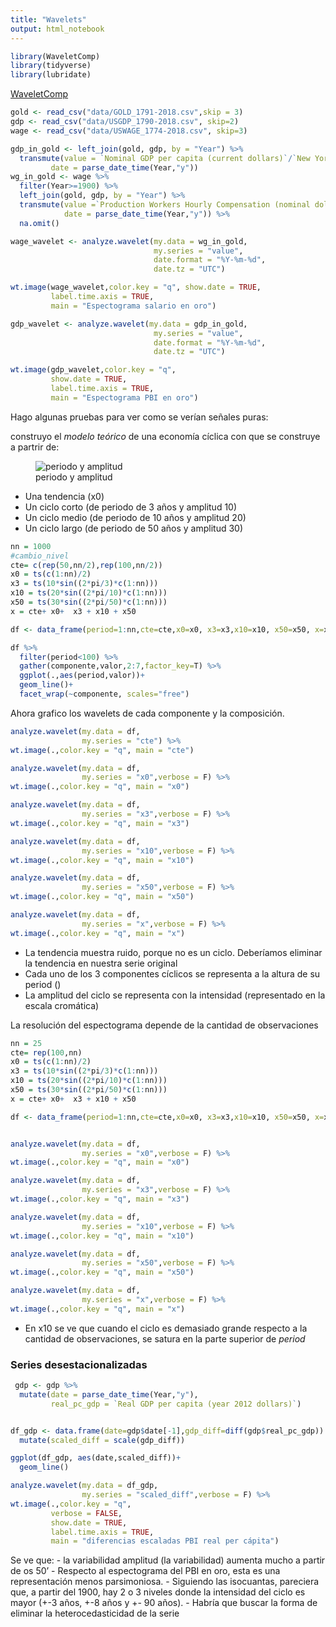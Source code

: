 ```yaml
---
title: "Wavelets"
output: html_notebook
---
```



```r
library(WaveletComp)
library(tidyverse)
library(lubridate)
```

[WaveletComp](http://www.hs-stat.com/projects/WaveletComp/WaveletComp_guided_tour.pdf)

```r
gold <- read_csv("data/GOLD_1791-2018.csv",skip = 3)
gdp <- read_csv("data/USGDP_1790-2018.csv", skip=2)
wage <- read_csv("data/USWAGE_1774-2018.csv", skip=3)

gdp_in_gold <- left_join(gold, gdp, by = "Year") %>% 
  transmute(value = `Nominal GDP per capita (current dollars)`/`New York Market Price (U.S. dollars per fine ounce)`,
         date = parse_date_time(Year,"y")) 
wg_in_gold <- wage %>% 
  filter(Year>=1900) %>% 
  left_join(gold, gdp, by = "Year") %>% 
  transmute(value =`Production Workers Hourly Compensation (nominal dollars)`/`New York Market Price (U.S. dollars per fine ounce)`,
            date = parse_date_time(Year,"y")) %>%
  na.omit()

```


```r
wage_wavelet <- analyze.wavelet(my.data = wg_in_gold,
                                my.series = "value",
                                date.format = "%Y-%m-%d",
                                date.tz = "UTC")

```

```r
wt.image(wage_wavelet,color.key = "q", show.date = TRUE,
         label.time.axis = TRUE,
         main = "Espectograma salario en oro")
```



```r

gdp_wavelet <- analyze.wavelet(my.data = gdp_in_gold,
                                my.series = "value",
                                date.format = "%Y-%m-%d",
                                date.tz = "UTC")

wt.image(gdp_wavelet,color.key = "q",
         show.date = TRUE,
         label.time.axis = TRUE,
         main = "Espectograma PBI en oro")
```


Hago algunas pruebas para ver como se verían señales puras:

construyo el _modelo teórico_ de una economía cíclica con que se construye a partrir de:


![periodo y amplitud](https://www.mathsisfun.com/algebra/images/period-amplitude.svg)


- Una tendencia (x0)
- Un ciclo corto (de periodo de 3 años y amplitud 10)
- Un ciclo medio (de periodo de 10 años y amplitud 20)
- Un ciclo largo (de periodo de 50 años y amplitud 30)

```r
nn = 1000
#cambio_nivel
cte= c(rep(50,nn/2),rep(100,nn/2))
x0 = ts(c(1:nn)/2)
x3 = ts(10*sin((2*pi/3)*c(1:nn)))
x10 = ts(20*sin((2*pi/10)*c(1:nn)))
x50 = ts(30*sin((2*pi/50)*c(1:nn)))
x = cte+ x0+  x3 + x10 + x50

df <- data_frame(period=1:nn,cte=cte,x0=x0, x3=x3,x10=x10, x50=x50, x=x)

df %>%
  filter(period<100) %>% 
  gather(componente,valor,2:7,factor_key=T) %>% 
  ggplot(.,aes(period,valor))+
  geom_line()+
  facet_wrap(~componente, scales="free")


```


Ahora grafico los wavelets de cada componente y la composición.

```r

analyze.wavelet(my.data = df,
                my.series = "cte") %>%
wt.image(.,color.key = "q", main = "cte")

analyze.wavelet(my.data = df,
                my.series = "x0",verbose = F) %>% 
wt.image(.,color.key = "q", main = "x0")

analyze.wavelet(my.data = df,
                my.series = "x3",verbose = F) %>% 
wt.image(.,color.key = "q", main = "x3")

analyze.wavelet(my.data = df,
                my.series = "x10",verbose = F) %>% 
wt.image(.,color.key = "q", main = "x10")

analyze.wavelet(my.data = df,
                my.series = "x50",verbose = F) %>% 
wt.image(.,color.key = "q", main = "x50")

analyze.wavelet(my.data = df,
                my.series = "x",verbose = F) %>% 
wt.image(.,color.key = "q", main = "x")


```



- La tendencia muestra ruido, porque no es un ciclo. Deberíamos eliminar la tendencia en nuestra serie original
- Cada uno de los 3 componentes cíclicos se representa a la altura  de su period ()
- La amplitud del ciclo se representa con la intensidad (representado en la escala cromática)


La resolución del espectograma depende de la cantidad de observaciones

```r
nn = 25
cte= rep(100,nn)
x0 = ts(c(1:nn)/2)
x3 = ts(10*sin((2*pi/3)*c(1:nn)))
x10 = ts(20*sin((2*pi/10)*c(1:nn)))
x50 = ts(30*sin((2*pi/50)*c(1:nn)))
x = cte+ x0+  x3 + x10 + x50

df <- data_frame(period=1:nn,cte=cte,x0=x0, x3=x3,x10=x10, x50=x50, x=x)


analyze.wavelet(my.data = df,
                my.series = "x0",verbose = F) %>% 
wt.image(.,color.key = "q", main = "x0")

analyze.wavelet(my.data = df,
                my.series = "x3",verbose = F) %>% 
wt.image(.,color.key = "q", main = "x3")

analyze.wavelet(my.data = df,
                my.series = "x10",verbose = F) %>% 
wt.image(.,color.key = "q", main = "x10")

analyze.wavelet(my.data = df,
                my.series = "x50",verbose = F) %>% 
wt.image(.,color.key = "q", main = "x50")

analyze.wavelet(my.data = df,
                my.series = "x",verbose = F) %>% 
wt.image(.,color.key = "q", main = "x")

```



- En x10 se ve que cuando el ciclo es demasiado grande respecto a la cantidad de observaciones, se satura en la parte superior de _period_



### Series desestacionalizadas


```r
 gdp <- gdp %>% 
  mutate(date = parse_date_time(Year,"y"),
         real_pc_gdp = `Real GDP per capita (year 2012 dollars)`)


df_gdp <- data.frame(date=gdp$date[-1],gdp_diff=diff(gdp$real_pc_gdp)) %>% 
  mutate(scaled_diff = scale(gdp_diff))

ggplot(df_gdp, aes(date,scaled_diff))+
  geom_line()
```


```r

analyze.wavelet(my.data = df_gdp,
                my.series = "scaled_diff",verbose = F) %>% 
wt.image(.,color.key = "q",
         verbose = FALSE,
         show.date = TRUE,
         label.time.axis = TRUE,
         main = "diferencias escaladas PBI real per cápita")

```


Se ve que:
- la variabilidad amplitud (la variabilidad) aumenta mucho a partir de os 50'
- Respecto al espectograma del PBI en oro, esta es una representación menos parsimoniosa. 
- Siguiendo las isocuantas, pareciera que, a partir del 1900, hay 2 o 3 niveles donde la intensidad del ciclo es mayor (+-3 años, +-8 años y +- 90 años).
- Habría que buscar la forma de eliminar la heterocedasticidad de la serie



